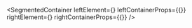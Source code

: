 
<SegmentedContainer
  leftElement={<OrderStateDesc />}
  leftContainerProps={{}}
  rightElement={<OrderStateVisualAutomate />}
  rightContainerProps={{}}
/>

<div
  class={"spacer"}
/>


